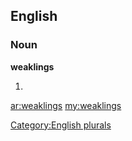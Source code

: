 ==English==

===Noun===
'''weaklings'''

# {{plural of|[[weakling]]}}

[[Category:English plurals]]

[[ar:weaklings]]
[[my:weaklings]]